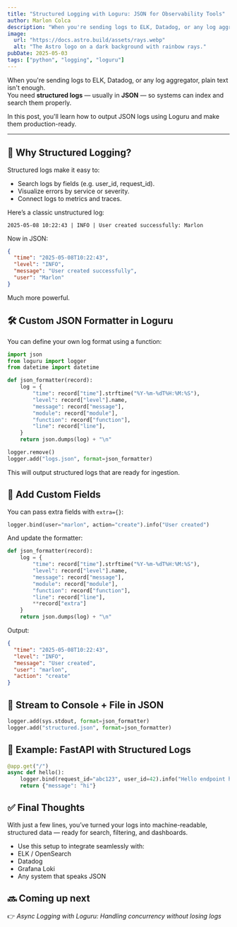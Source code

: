 ```yaml
---
title: "Structured Logging with Loguru: JSON for Observability Tools"
author: Marlon Colca
description: "When you're sending logs to ELK, Datadog, or any log aggregator, plain text isn't enough. "
image:
  url: "https://docs.astro.build/assets/rays.webp"
  alt: "The Astro logo on a dark background with rainbow rays."
pubDate: 2025-05-03
tags: ["python", "logging", "loguru"]
---
```


When you're sending logs to ELK, Datadog, or any log aggregator, plain text isn't enough.  
You need **structured logs** — usually in **JSON** — so systems can index and search them properly.

In this post, you'll learn how to output JSON logs using Loguru and make them production-ready.

---

## 🔧 Why Structured Logging?

Structured logs make it easy to:

- Search logs by fields (e.g. user_id, request_id).
- Visualize errors by service or severity.
- Connect logs to metrics and traces.

Here’s a classic unstructured log:

```text
2025-05-08 10:22:43 | INFO | User created successfully: Marlon
```

Now in JSON:

```json
{
  "time": "2025-05-08T10:22:43",
  "level": "INFO",
  "message": "User created successfully",
  "user": "Marlon"
}
```

Much more powerful.

## 🛠️ Custom JSON Formatter in Loguru

You can define your own log format using a function:

```python
import json
from loguru import logger
from datetime import datetime

def json_formatter(record):
    log = {
        "time": record["time"].strftime("%Y-%m-%dT%H:%M:%S"),
        "level": record["level"].name,
        "message": record["message"],
        "module": record["module"],
        "function": record["function"],
        "line": record["line"],
    }
    return json.dumps(log) + "\n"

logger.remove()
logger.add("logs.json", format=json_formatter)

```

This will output structured logs that are ready for ingestion.

## 🔗 Add Custom Fields

You can pass extra fields with `extra={}`:

```python
logger.bind(user="marlon", action="create").info("User created")

```

And update the formatter:

```python
def json_formatter(record):
    log = {
        "time": record["time"].strftime("%Y-%m-%dT%H:%M:%S"),
        "level": record["level"].name,
        "message": record["message"],
        "module": record["module"],
        "function": record["function"],
        "line": record["line"],
        **record["extra"]
    }
    return json.dumps(log) + "\n"
```

Output:

```json
{
  "time": "2025-05-08T10:22:43",
  "level": "INFO",
  "message": "User created",
  "user": "marlon",
  "action": "create"
}
```

## 🚀 Stream to Console + File in JSON

```python
logger.add(sys.stdout, format=json_formatter)
logger.add("structured.json", format=json_formatter)

```

## 🧪 Example: FastAPI with Structured Logs

```python
@app.get("/")
async def hello():
    logger.bind(request_id="abc123", user_id=42).info("Hello endpoint hit")
    return {"message": "hi"}

```

## ✅ Final Thoughts

With just a few lines, you’ve turned your logs into machine-readable, structured data — ready for search, filtering, and dashboards.

- Use this setup to integrate seamlessly with:
- ELK / OpenSearch
- Datadog
- Grafana Loki
- Any system that speaks JSON

## 🔜 Coming up next

👉 _Async Logging with Loguru: Handling concurrency without losing logs_
